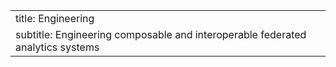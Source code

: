 ---
title: Engineering
subtitle: Engineering composable and interoperable federated analytics systems
---